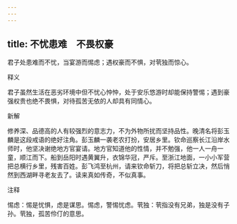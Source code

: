 ```yaml
---
---
---
```

title: 不忧患难　不畏权豪
---



君子处患难而不忧，当宴游而惕虑；遇权豪而不惧，对茕独而惊心。

释义

君子虽然生活在恶劣环境中但不忧心忡忡，处于安乐悠游时却能保持警惕；遇到豪强权贵也绝不畏惧，对待孤苦无依的人却具有同情心。

新解

修养深、品德高的人有较强烈的意志力，不为外物所扰而坚持品性。晚清名将彭玉麟是这段戒语的绝好注角。彭玉麟一袭老农打扮，安居乡里。钦命巡察长江沿岸水师时，他坚决谢绝地方官宴请。地方官知道他的性情，并不勉强，他一人一舟一童，顺江而下。船到岳阳时遇黄翼升，衣锦华冠，严斥。至浙江地面，一小小军营把总横行乡里，残害百姓。彭飞鸿至杭州，请来钦命斩刀，将把总斩立决，然后悄然到西湖畔寻老友去了。读来真如传奇，不似真事。

注释

惕虑：惕是忧惧，虑是谋思。惕虑，警惕忧虑。茕独：茕指没有兄弟，独是没有子孙。茕独，孤苦伶仃的意思。